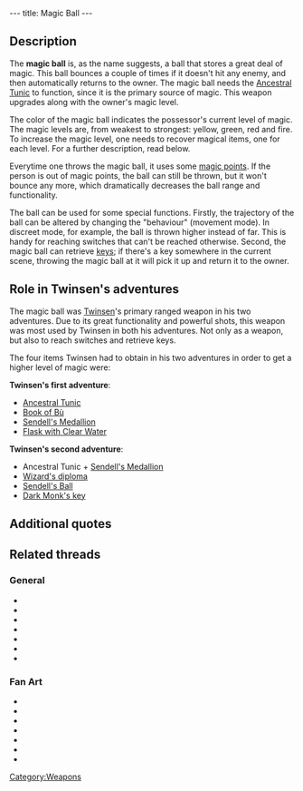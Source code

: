 ---
title: Magic Ball
---

{{Weapon|
Name=Magic Ball|
Image=Yellowbal.gif|
Enemy=Yellow~All enemies,<br>
depending on magic level|
Rate=Slow|
Damage=Little~A lot,<br>
depending on magic level|
Range=Short~Medium,<br>
depending on [[magic points]]}}

{{Quote|
Quote=Magic Ball. Each time you reach a higher level of magic, the Magic Ball's striking power will increase. Its trajectories will also become more effective with each new level, as long as you have enough magic in stock! The Ball will use up magic each time it is thrown.|
Character=Official description, Twinsen's first adventure}}

==Description==
The '''magic ball''' is, as the name suggests, a ball that stores a great deal of magic. This ball bounces a couple of times if it doesn't hit any enemy, and then automatically returns to the owner. The magic ball needs the [[Ancestral Tunic]] to function, since it is the primary source of magic. This weapon upgrades along with the owner's magic level.

The color of the magic ball indicates the possessor's current level of magic. The magic levels are, from weakest to strongest: yellow, green, red and fire. To increase the magic level, one needs to recover magical items, one for each level. For a further description, read below.

Everytime one throws the magic ball, it uses some [[magic points]]. If the person is out of magic points, the ball can still be thrown, but it won't bounce any more, which dramatically decreases the ball range and functionality.

The ball can be used for some special functions. Firstly, the trajectory of the ball can be altered by changing the "behaviour" (movement mode). In discreet mode, for example, the ball is thrown higher instead of far. This is handy for reaching switches that can't be reached otherwise. Second, the magic ball can retrieve [[keys]]; if there's a key somewhere in the current scene, throwing the magic ball at it will pick it up and return it to the owner.

==Role in Twinsen's adventures==
The magic ball was [[Twinsen]]'s primary ranged weapon in his two adventures. Due to its great functionality and powerful shots, this weapon was most used by Twinsen in both his adventures. Not only as a weapon, but also to reach switches and retrieve keys.

The four items Twinsen had to obtain in his two adventures in order to get a higher level of magic were:

'''Twinsen's first adventure''':
* [[Ancestral Tunic]]
* [[Book of Bù]]
* [[Sendell's Medallion]]
* [[Flask with Clear Water]]

'''Twinsen's second adventure''':
* Ancestral Tunic + [[Sendell's Medallion]]
* [[Wizard's diploma]]
* [[Sendell's Ball]]
* [[Dark Monk's key]]

==Additional quotes==
{{Quote|
Quote=You've just rediscovered your Magic Ball! Try using it on the clones!|
Character=When Twinsen first found the ball in [[Twinsen's house|his house]]}}
{{Quote|
Quote=You just found your Magic Ball! When you wear your ancestral Tunic you'll be able to bounce it at your enemies!|
Character=When Twinsen found the ball at the beginning of his second adventure}}
{{Quote|
Quote=You can throw the Magic Ball and make it bounce in different ways: For that, you need the Tunic since it allows you to store Magic power that the Ball consumes at each throw.|
Character=Official description, Twinsen's second adventure}}
{{Quote|
Quote=By the way, don't forget that the trajectory of your magic ball changes with your behavior!|
Character=[[Miss Bloop]]}}

==Related threads==
===General===
* {{thread|id=11114|title=Your impression of the magic ball}}
* {{thread|id=8339|title=I find it funny...}}
* {{thread|id=7915|title=The magic ball... (LBA2 at least)}}
* {{thread|id=6354|title=What is a magic ball???}}
* {{thread|id=6010|title=Magicball soundeffect cameo}}
* {{thread|id=5645|title=Fire ball}}
* {{thread|id=11661|title=Microsoft rips off LBA!}}

===Fan Art===
* {{thread|id=11287|title=Twinsen}}
* {{thread|id=11291|title=The Heir}}
* {{thread|id=11279|title=Old drawing from 2000}}
* {{thread|id=10941|title=Authur takes control of his destiny...A twinsen Fan comic...(rough)}}
* {{thread|id=11083|title=Twinsen, my style}}
* {{thread|id=10812|title=Ka-meh-ha-meh.. I mean Magic ball blast}}
* {{thread|id=1644|title=Twinsen with magic ball pics}}

[[Category:Weapons]]